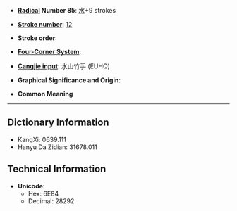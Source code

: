 * '''[[Wiktionary:Chinese radical index| Radical]] Number 85''': [[Wiktionary:Chinese radical index 水|水]]+9 strokes

* '''[[Wiktionary:Chinese total strokes index|Stroke number]]''': [[Wiktionary:Chinese total strokes index 12|12]]

* '''Stroke order''': 

* '''[[Wiktionary:Chinese four corner index|Four-Corner System]]''': 

* '''[[Wiktionary:Chinese Cangjie index|Cangjie input]]''': 水山竹手 (EUHQ)

* '''Graphical Significance and Origin''': 

* '''Common Meaning'''

----

== Dictionary Information ==

* KangXi: 0639.111
* Hanyu Da Zidian: 31678.011

== Technical Information ==

* '''Unicode''':
** Hex: 6E84
** Decimal: 28292